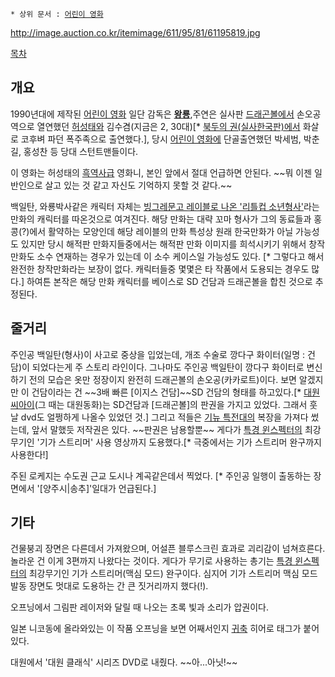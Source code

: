  * 상위 문서 : [[어린이 영화]]

http://image.auction.co.kr/itemimage/611/95/81/61195819.jpg

[[목차]]

== 개요 ==
1990년대에 제작된 [[어린이 영화]] 일단 감독은 '''[[왕룡]]''',주연은 실사판 [[드래곤볼]]에서 손오공 역으로 열연했던 [[허성태]]와 김수겸(지금은 2, 30대)[* [[북두의 권(실사한국판)]]에서 화살로 코후벼 파던 폭주족으로 출연했다.], 당시 [[어린이 영화]]에 단골출연했던 박세범, 박춘길, 홍성찬 등 당대 스턴트맨들이다.

이 영화는 허성태의 [[흑역사]]급 영화니, 본인 앞에서 절대 언급하면 안된다. ~~뭐 이젠 일반인으로 살고 있는 것 같고 자신도 기억하지 못할 것 같다.~~

백일탄, 와룡박사같은 캐릭터 자체는 [http://blog.naver.com/dokken0109/120106927089 빙그레문고 레이블로 나온 '리틀컵 소년형사']라는 만화의 캐릭터를 따온것으로 여겨진다. 해당 만화는 대략 꼬마 형사가 그의 동료들과 홍콩(?)에서 활약하는 모양인데 해당 레이블의 만화 특성상 원래 한국만화가 아닐 가능성도 있지만 당시 해적판 만화지들중에서는 해적판 만화 이미지를 희석시키기 위해서 창작만화도 소수 연재하는 경우가 있는데 이 소수 케이스일 가능성도 있다. [* 그렇다고 해서 완전한 창작만화라는 보장이 없다. 캐릭터들중 몇몇은 타 작품에서 도용되는 경우도 많다.] 하여튼 본작은 해당 만화 캐릭터를 베이스로 SD 건담과 드래곤볼을 합친 것으로 추정된다. 

== 줄거리 ==
주인공 백일탄(형사)이 사고로 중상을 입었는데, 개조 수술로 깡다구 화이터(일명 : 건담)이 되었다는게 주 스토리 라인이다. 그나마도 주인공 백일탄이 깡다구 화이터로 변신하기 전의 모습은 옷만 정장이지 완전히 드래곤볼의 손오공(카카로트)이다. 보면 알겠지만 이 건담이라는 건 ~~3배 빠른 [이지스 건담]~~SD 건담의 형태를 하고있다.[* [[대원씨아이]](그 때는 대원동화)는 SD건담과 [드래곤볼]의 판권을 가지고 있었다. 그래서 훗날 dvd도 얼쩡하게 나올수 있었던 것.] 그리고 적들은 [[기뉴 특전대]]의 복장을 가져다 썼는데, 앞서 말했듯 저작권은 있다. ~~판권은 남용할뿐~~ 게다가 [[특경 윈스펙터]]의 최강 무기인 '기가 스트리머' 사용 영상까지 도용했다.[* 극중에서는 기가 스트리머 완구까지 사용한다!]

주된 로케지는 수도권 근교 도시나 계곡같은데서 찍었다. [* 주인공 일행이 출동하는 장면에서 '[양주시|송추]'일대가 언급된다.]

== 기타 ==
건물붕괴 장면은 다른데서 가져왔으며, 어설픈 블루스크린 효과로 괴리감이 넘쳐흐른다. 놀라운 건 이게 3편까지 나왔다는 것이다. 게다가 무기로 사용하는 총기는 [[특경 윈스펙터]]의 최강무기인 기가 스트리머(맥심 모드) 완구이다. 심지어 기가 스트리머 맥심 모드 발동 장면도 멋대로 도용하는 간 큰 짓거리까지 했다(!).

오프닝에서 그림판 레이저와 달릴 때 나오는 초록 빛과 소리가 압권이다.

일본 니코동에 올라와있는 이 작품 오프닝을 보면 어째서인지 [[귀축]] 히어로 태그가 붙어있다.

대원에서 '대원 클래식' 시리즈 DVD로 내줬다. ~~아...아닛!~~
